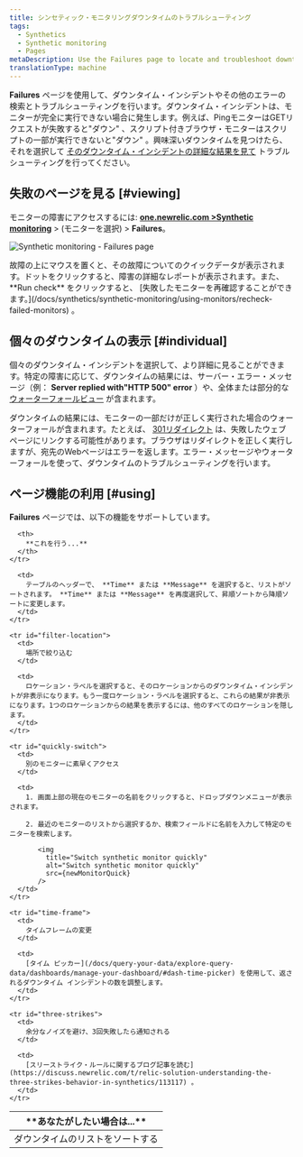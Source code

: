 ```yaml
---
title: シンセティック・モニタリングダウンタイムのトラブルシューティング
tags:
  - Synthetics
  - Synthetic monitoring
  - Pages
metaDescription: Use the Failures page to locate and troubleshoot downtime incidents. Jump to a results from each downtime incident to understand the failure.
translationType: machine
---
```




**Failures** ページを使用して、ダウンタイム・インシデントやその他のエラーの検索とトラブルシューティングを行います。ダウンタイム・インシデントは、モニターが完全に実行できない場合に発生します。例えば、PingモニターはGETリクエストが失敗すると"ダウン" 、スクリプト付きブラウザ・モニターはスクリプトの一部が実行できないと"ダウン" 。興味深いダウンタイムを見つけたら、それを選択して [そのダウンタイム・インシデントの詳細な結果を見て](/docs/synthetics/new-relic-synthetics/using-monitors/viewing-monitor-results#understanding) トラブルシューティングを行ってください。

## 失敗のページを見る [#viewing]

モニターの障害にアクセスするには: **[one.newrelic.com >Synthetic monitoring](https://one.newrelic.com/synthetics-nerdlets)** > (モニターを選択) > **Failures**。

<img
  title="Synthetic monitoring - Failures page"
  alt="Synthetic monitoring - Failures page"
  src={syntheticFailurePage}
/>

<figcaption>
  故障の上にマウスを置くと、その故障についてのクイックデータが表示されます。ドットをクリックすると、障害の詳細なレポートが表示されます。また、 **Run check** をクリックすると、 [失敗したモニターを再確認することができます。](/docs/synthetics/synthetic-monitoring/using-monitors/recheck-failed-monitors) 。
</figcaption>

## 個々のダウンタイムの表示 [#individual]

個々のダウンタイム・インシデントを選択して、より詳細に見ることができます。特定の障害に応じて、ダウンタイムの結果には、サーバー・エラー・メッセージ（例： **Server replied with"HTTP 500" error** ）や、全体または部分的な [ウォーターフォールビュー](/docs/synthetics/new-relic-synthetics/using-monitors/viewing-monitor-results#understanding) が含まれます。

ダウンタイムの結果には、モニターの一部だけが正しく実行された場合のウォーターフォールが含まれます。たとえば、 [301リダイレクト](http://en.wikipedia.org/wiki/HTTP_301) は、失敗したウェブページにリンクする可能性があります。ブラウザはリダイレクトを正しく実行しますが、宛先のWebページはエラーを返します。エラー・メッセージやウォーターフォールを使って、ダウンタイムのトラブルシューティングを行います。

## ページ機能の利用 [#using]

**Failures** ページでは、以下の機能をサポートしています。

<table>
  <thead>
    <tr>
      <th width={200}>
        **あなたがしたい場合は...**
      </th>

      <th>
        **これを行う...**
      </th>
    </tr>
  </thead>

  <tbody>
    <tr id="sort-list">
      <td>
        ダウンタイムのリストをソートする
      </td>

      <td>
        テーブルのヘッダーで、 **Time** または **Message** を選択すると、リストがソートされます。 **Time** または **Message** を再度選択して、昇順ソートから降順ソートに変更します。
      </td>
    </tr>

    <tr id="filter-location">
      <td>
        場所で絞り込む
      </td>

      <td>
        ロケーション・ラベルを選択すると、そのロケーションからのダウンタイム・インシデントが非表示になります。もう一度ロケーション・ラベルを選択すると、これらの結果が非表示になります。1つのロケーションからの結果を表示するには、他のすべてのロケーションを隠します。
      </td>
    </tr>

    <tr id="quickly-switch">
      <td>
        別のモニターに素早くアクセス
      </td>

      <td>
        1. 画面上部の現在のモニターの名前をクリックすると、ドロップダウンメニューが表示されます。

        2. 最近のモニターのリストから選択するか、検索フィールドに名前を入力して特定のモニターを検索します。

           <img
             title="Switch synthetic monitor quickly"
             alt="Switch synthetic monitor quickly"
             src={newMonitorQuick}
           />
      </td>
    </tr>

    <tr id="time-frame">
      <td>
        タイムフレームの変更
      </td>

      <td>
        [タイム ピッカー](/docs/query-your-data/explore-query-data/dashboards/manage-your-dashboard/#dash-time-picker) を使用して、返されるダウンタイム インシデントの数を調整します。
      </td>
    </tr>

    <tr id="three-strikes">
      <td>
        余分なノイズを避け、3回失敗したら通知される
      </td>

      <td>
        [スリーストライク・ルールに関するブログ記事を読む](https://discuss.newrelic.com/t/relic-solution-understanding-the-three-strikes-behavior-in-synthetics/113117) 。
      </td>
    </tr>
  </tbody>
</table>